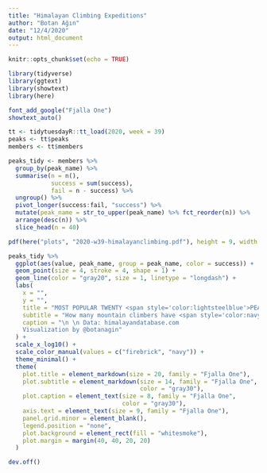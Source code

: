 ```yaml
---
title: "Himalayan Climbing Expeditions"
author: "Botan Ağın"
date: "12/4/2020"
output: html_document
---
```


```r
knitr::opts_chunk$set(echo = TRUE)
```

```r
library(tidyverse)
library(ggtext)
library(showtext)
library(here)
```

```r
font_add_google("Fjalla One")
showtext_auto()
```

```r
tt <- tidytuesdayR::tt_load(2020, week = 39)
peaks <- tt$peaks
members <- tt$members
```

```r
peaks_tidy <- members %>% 
  group_by(peak_name) %>% 
  summarise(n = n(),
            success = sum(success),
            fail = n - success) %>% 
  ungroup() %>% 
  pivot_longer(success:fail, "success") %>% 
  mutate(peak_name = str_to_upper(peak_name) %>% fct_reorder(n)) %>% 
  arrange(desc(n)) %>% 
  slice_head(n = 40) 
```

```r
pdf(here("plots", "2020-w39-himalayanclimbing.pdf"), height = 9, width = 7)

peaks_tidy %>% 
  ggplot(aes(value, peak_name, group = peak_name, color = success)) +
  geom_point(size = 4, stroke = 4, shape = 1) +
  geom_line(color = "gray20", size = 1, linetype = "longdash") +
  labs(
    x = "",
    y = "",
    title = "MOST POPULAR TWENTY <span style='color:lightsteelblue'>PEAKS</span>",
    subtitle = "How many mountain climbers have <span style='color:navy'>succeeded</span> or <span style='color:firebrick'>failed</span> <br> with their attempted on the most popular twenty <span style='color:black'>Himalayan</span> peaks",
    caption = "\n \n Data: himalayandatabase.com
    Visualization by @botanagin"
  ) +
  scale_x_log10() + 
  scale_color_manual(values = c("firebrick", "navy")) +
  theme_minimal() +
  theme(
    plot.title = element_markdown(size = 20, family = "Fjalla One"),
    plot.subtitle = element_markdown(size = 14, family = "Fjalla One", 
                                     color = "gray30"),
    plot.caption = element_text(size = 8, family = "Fjalla One",
                                color = "gray30"),
    axis.text = element_text(size = 9, family = "Fjalla One"),
    panel.grid.minor = element_blank(),
    legend.position = "none",
    plot.background = element_rect(fill = "whitesmoke"),
    plot.margin = margin(40, 40, 20, 20)
  )

dev.off()
```